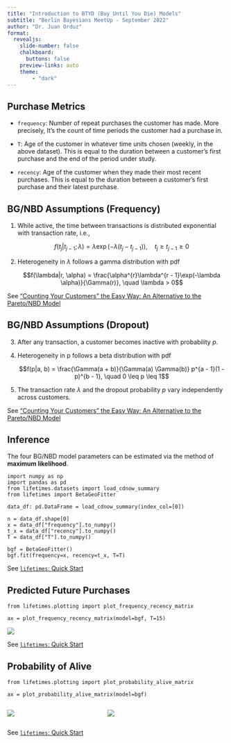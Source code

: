 ```yaml
---
title: "Introduction to BTYD (Buy Until You Die) Models"
subtitle: "Berlin Bayesians MeetUp - September 2022"
author: "Dr. Juan Orduz"
format:
  revealjs: 
    slide-number: false
    chalkboard: 
      buttons: false
    preview-links: auto
    theme:
        - "dark"
---
```


## Purchase Metrics

::: incremental

- `frequency`: Number of repeat purchases the customer has made. More precisely, It’s the count of time periods the customer had a purchase in.

- `T`: Age of the customer in whatever time units chosen (weekly, in the above dataset). This is equal to the duration between a customer’s first purchase and the end of the period under study.

- `recency`: Age of the customer when they made their most recent purchases. This is equal to the duration between a customer’s first purchase and their latest purchase.

:::

## BG/NBD Assumptions (Frequency)

::: incremental

1. While active, the time between transactions is distributed exponential with transaction rate, i.e., 

    $$f(t_{j}|t_{j-1}; \lambda) = \lambda \exp(-\lambda (t_{j} - t_{j - 1})), \quad t_{j} \geq t_{j - 1} \geq 0$$ 

2. Heterogeneity in $\lambda$ follows a gamma distribution with pdf

    $$f(\lambda|r, \alpha) = \frac{\alpha^{r}\lambda^{r - 1}\exp(-\lambda \alpha)}{\Gamma(r)}, \quad \lambda  > 0$$

:::

::: footer
See [“Counting Your Customers” the Easy Way: An Alternative to the Pareto/NBD Model](http://brucehardie.com/papers/018/fader_et_al_mksc_05.pdf)
:::

## BG/NBD Assumptions (Dropout)

::: incremental

3. After any transaction, a customer becomes inactive with probability $p$.

4. Heterogeneity in p follows a beta distribution with pdf

    $$f(p|a, b) = \frac{\Gamma(a + b)}{\Gamma(a) \Gamma(b)} p^{a - 1}(1 - p)^{b - 1}, \quad 0 \leq p \leq 1$$

5. The transaction rate $\lambda$ and the dropout probability $p$ vary independently across customers.

:::

::: footer
See [“Counting Your Customers” the Easy Way: An Alternative to the Pareto/NBD Model](http://brucehardie.com/papers/018/fader_et_al_mksc_05.pdf)
:::

## Inference

The four BG/NBD model parameters can be estimated via the method of **maximum likelihood**.

``` .python
import numpy as np
import pandas as pd
from lifetimes.datasets import load_cdnow_summary
from lifetimes import BetaGeoFitter

data_df: pd.DataFrame = load_cdnow_summary(index_col=[0])

n = data_df.shape[0]
x = data_df["frequency"].to_numpy()
t_x = data_df["recency"].to_numpy()
T = data_df["T"].to_numpy()

bgf = BetaGeoFitter()
bgf.fit(frequency=x, recency=t_x, T=T)
```

::: footer
See [`lifetimes`: Quick Start](https://lifetimes.readthedocs.io/en/latest/Quickstart.html)
:::

## Predicted Future Purchases

``` .python
from lifetimes.plotting import plot_frequency_recency_matrix

ax = plot_frequency_recency_matrix(model=bgf, T=15)
```

![](berlin_bayesians_btyd_files/images/plot_frequency_recency_matrix_15.png){fig-align="center"}

::: footer
See [`lifetimes`: Quick Start](https://lifetimes.readthedocs.io/en/latest/Quickstart.html)
:::

## Probability of Alive

``` .python
from lifetimes.plotting import plot_probability_alive_matrix

ax = plot_probability_alive_matrix(model=bgf)
```

::: columns
::: {.column width="43.5%"}
![](berlin_bayesians_btyd_files/images/plot_probability_alive_matrix.png){fig-align="center"}
:::
::: {.column width="56.5%"}
![](berlin_bayesians_btyd_files/images/p_alive.png){fig-align="center"}
:::
:::

::: footer
See [`lifetimes`: Quick Start](https://lifetimes.readthedocs.io/en/latest/Quickstart.html)
:::
